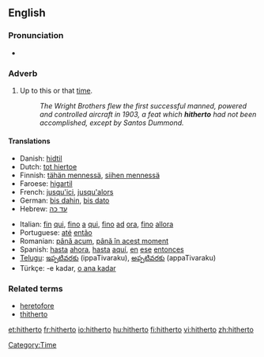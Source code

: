 ==English==

===Pronunciation===
*{{audio|en-us-hitherto.ogg|Audio (US)}}

===Adverb===
{{en-adv|-}}

# {{archaic|or|law}} Up to this or that [[time]]. <!--(used frequently in [[legal]] papers).-->
#:''The Wright Brothers flew the first successful manned, powered and controlled aircraft in 1903, a feat which '''hitherto''' had not been accomplished, except by Santos Dummond.''

====Translations====
{{trans-top| up to this time }}
*Danish: [[hidtil]]
*Dutch: [[tot hiertoe]]
*Finnish: [[tähän mennessä]], [[siihen mennessä]]
*Faroese: [[higartil]]
*French: [[jusqu'ici]], [[jusqu'alors]]
*German: [[bis dahin]], [[bis dato]]
*Hebrew: [[עד כה]]
{{trans-mid}}
*Italian: [[fin]] [[qui]], [[fino]] [[a]] [[qui]], [[fino]] [[ad]] [[ora]], [[fino]] [[allora]]
*Portuguese: [[até]] [[então]]
*Romanian: [[până acum]], [[până în acest moment]]
*Spanish: [[hasta]] [[ahora]], [[hasta]] [[aquí]], [[en]] [[ese]] [[entonces]]
*[[Telugu]]: [[ఇప్పటివరకు]] (ippaTivaraku), [[అప్పటివరకు]] (appaTivaraku)
*Türkçe: -e kadar, [[o ana kadar]]
{{trans-bottom}}

===Related terms===
*[[heretofore]]
*[[thitherto]]

[[Category:Time]]

[[et:hitherto]]
[[fr:hitherto]]
[[io:hitherto]]
[[hu:hitherto]]
[[fi:hitherto]]
[[vi:hitherto]]
[[zh:hitherto]]